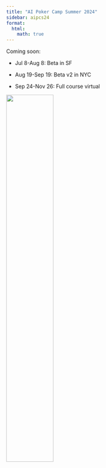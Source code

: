 ```yaml
---
title: "AI Poker Camp Summer 2024"
sidebar: aipcs24
format:
  html:
    math: true
---
```

Coming soon: 

- Jul 8-Aug 8: Beta in SF

- Aug 19-Sep 19: Beta v2 in NYC

- Sep 24-Nov 26: Full course virtual

![](../assets/pcicon.png){width=50%}